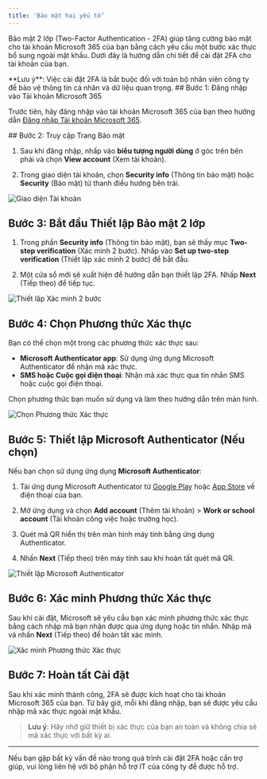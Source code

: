 ```yaml
---
title: 'Bảo mật hai yếu tố'
---
```


Bảo mật 2 lớp (Two-Factor Authentication - 2FA) giúp tăng cường bảo mật cho tài khoản Microsoft 365 của bạn bằng cách yêu cầu một bước xác thực bổ sung ngoài mật khẩu. Dưới đây là hướng dẫn chi tiết để cài đặt 2FA cho tài khoản của bạn.

<Note>
**Lưu ý**: Việc cài đặt 2FA là bắt buộc đối với toàn bộ nhân viên công ty để bảo vệ thông tin cá nhân và dữ liệu quan trọng.
</Note>

<Steps>
<Step title="Đăng nhập vào Tài khoản Microsoft 365">
## Bước 1: Đăng nhập vào Tài khoản Microsoft 365

Trước tiên, hãy đăng nhập vào tài khoản Microsoft 365 của bạn theo hướng dẫn [Đăng nhập Tài khoản Microsoft 365](./huong-dan-dang-nhap).

</Step>
<Step title="Truy cập Trang Bảo mật">
## Bước 2: Truy cập Trang Bảo mật

1. Sau khi đăng nhập, nhấp vào **biểu tượng người dùng** ở góc trên bên phải và chọn **View account** (Xem tài khoản).

2. Trong giao diện tài khoản, chọn **Security info** (Thông tin bảo mật) hoặc **Security** (Bảo mật) từ thanh điều hướng bên trái.

![Giao diện Tài khoản](path/to/your/image1.png)
</Step>
<Step title="Thiết lập Bảo mật 2 lớp">

## Bước 3: Bắt đầu Thiết lập Bảo mật 2 lớp

1. Trong phần **Security info** (Thông tin bảo mật), bạn sẽ thấy mục **Two-step verification** (Xác minh 2 bước). Nhấp vào **Set up two-step verification** (Thiết lập xác minh 2 bước) để bắt đầu.

2. Một cửa sổ mới sẽ xuất hiện để hướng dẫn bạn thiết lập 2FA. Nhấp **Next** (Tiếp theo) để tiếp tục.

![Thiết lập Xác minh 2 bước](path/to/your/image2.png)

</Step>
<Step title="Chọn Phương thức Xác thực">

## Bước 4: Chọn Phương thức Xác thực

Bạn có thể chọn một trong các phương thức xác thực sau:

- **Microsoft Authenticator app**: Sử dụng ứng dụng Microsoft Authenticator để nhận mã xác thực.
- **SMS hoặc Cuộc gọi điện thoại**: Nhận mã xác thực qua tin nhắn SMS hoặc cuộc gọi điện thoại.

Chọn phương thức bạn muốn sử dụng và làm theo hướng dẫn trên màn hình.

![Chọn Phương thức Xác thực](path/to/your/image3.png)

</Step>
<Step title="Thiết lập Microsoft Authenticator">

## Bước 5: Thiết lập Microsoft Authenticator (Nếu chọn)

Nếu bạn chọn sử dụng ứng dụng **Microsoft Authenticator**:

1. Tải ứng dụng Microsoft Authenticator từ [Google Play](https://play.google.com/store/apps/details?id=com.azure.authenticator) hoặc [App Store](https://apps.apple.com/us/app/microsoft-authenticator/id983156458) về điện thoại của bạn.

2. Mở ứng dụng và chọn **Add account** (Thêm tài khoản) > **Work or school account** (Tài khoản công việc hoặc trường học).

3. Quét mã QR hiển thị trên màn hình máy tính bằng ứng dụng Authenticator.

4. Nhấn **Next** (Tiếp theo) trên máy tính sau khi hoàn tất quét mã QR.

![Thiết lập Microsoft Authenticator](path/to/your/image4.png)
</Step>
<Step title="Xác minh Phương thức Xác thực">
## Bước 6: Xác minh Phương thức Xác thực

Sau khi cài đặt, Microsoft sẽ yêu cầu bạn xác minh phương thức xác thực bằng cách nhập mã bạn nhận được qua ứng dụng hoặc tin nhắn. Nhập mã và nhấn **Next** (Tiếp theo) để hoàn tất xác minh.

![Xác minh Phương thức Xác thực](path/to/your/image5.png)
</Step>
<Step title="Hoàn tất Cài đặt">

## Bước 7: Hoàn tất Cài đặt

Sau khi xác minh thành công, 2FA sẽ được kích hoạt cho tài khoản Microsoft 365 của bạn. Từ bây giờ, mỗi khi đăng nhập, bạn sẽ được yêu cầu nhập mã xác thực ngoài mật khẩu.

> **Lưu ý**: Hãy nhớ giữ thiết bị xác thực của bạn an toàn và không chia sẻ mã xác thực với bất kỳ ai.
</Step>
</Steps>

---

Nếu bạn gặp bất kỳ vấn đề nào trong quá trình cài đặt 2FA hoặc cần trợ giúp, vui lòng liên hệ với bộ phận hỗ trợ IT của công ty để được hỗ trợ.
